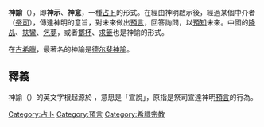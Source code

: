{{unreferenced|time=2017-05-16T15:51:14+00:00}}
{{Other uses|神諭 (消歧義)}}
'''神諭'''（{{lang-en|Oracle}}），即'''神示'''、'''神意'''，一種[[占卜|占卜]]的形式。在經由神明啟示後，經過某個中介者（[[祭司|祭司]]），傳達神明的意旨，對未來做出[[預言|預言]]，回答詢問，以[[預知|預知]]未來。中國的[[降乩|降乩]]、[[扶鸞|扶鸞]]、[[託夢|乞夢]]，或者[[擲杯|擲杯]]、[[求籤|求籤]]也是神諭的形式。

在[[古希臘|古希臘]]，最著名的神諭是[[德尔斐神諭|德尔斐神諭]]。

==釋義==
神諭（{{lang|en|Oracle}}）的英文字根起源於{{lang-la|ōrāre}} ，意思是「宣說」，原指是祭司宣達神明[[預言|預言]]的行為。

{{Authority control}}
{{DEFAULTSORT:Oracle}}
{{Religion-stub}}

[[Category:占卜|Category:占卜]]
[[Category:預言|Category:預言]]
[[Category:希腊宗教|Category:希腊宗教]]